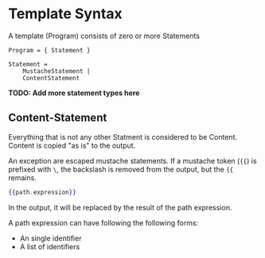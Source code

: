 # Template Syntax

A template (Program) consists of zero or more Statements

```ebnf
Program = { Statement }

Statement =
    MustacheStatement |
    ContentStatement
```

**TODO: Add more statement types here**

## Content-Statement

Everything that is not any other Statment is considered to be Content.
Content is copied "as is" to the output.

[](./contents.hb-spec.json)

An exception are escaped mustache statements.
If a mustache token (`{{`) is prefixed with `\`, the backslash is removed from the output, but the `{{` remains.

[](./escaped-mustaches.hb-spec.json)

```handlebars
{{path.expression}}
```

In the output, it will be replaced by the result of the path expression.

A path expression can have following the following forms:

- An single identifier
- A list of identifiers
